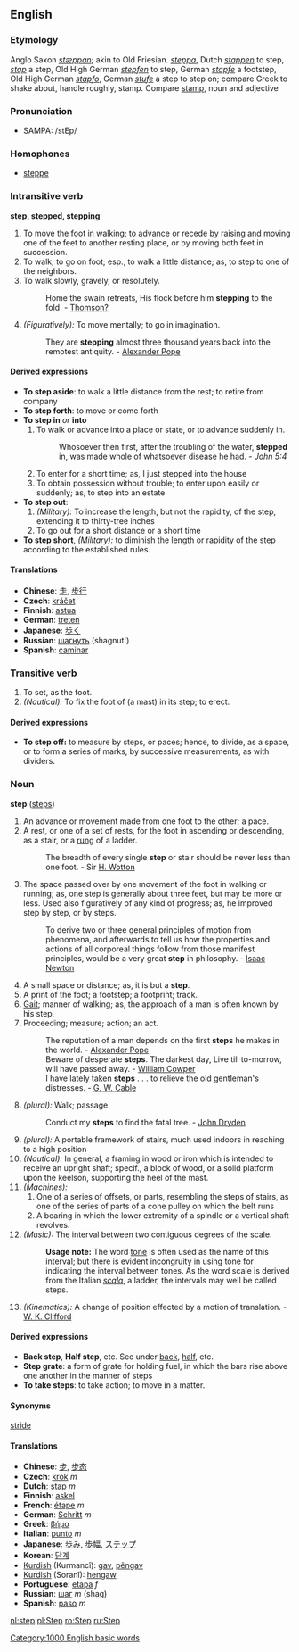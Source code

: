 ==English==
===Etymology===
Anglo Saxon ''[[stæppan]]''; akin to Old Friesian. ''[[steppa]]'', Dutch ''[[stappen]]'' to step, ''[[stap]]'' a step, Old High German ''[[stepfen]]'' to step, German ''[[stapfe]]'' a footstep, Old High German ''[[stapfo]]'', German ''[[stufe]]'' a step to step on; compare Greek to shake about, handle roughly, stamp. Compare [[stamp]], noun and adjective
===Pronunciation===
*SAMPA: /stEp/
===Homophones===
*[[steppe]]
===Intransitive verb===
'''step, stepped, stepping'''
#To move the foot in walking; to advance or recede by raising and moving one of the feet to another resting place, or by moving both feet in succession.
#To walk; to go on foot; esp., to walk a little distance; as, to step to one of the neighbors.
#To walk slowly, gravely, or resolutely.
#:Home the swain retreats, His flock before him '''stepping''' to the fold. - [[Thomson?]]
#''(Figuratively):'' To move mentally; to go in imagination.
#:They are '''stepping''' almost three thousand years back into the remotest antiquity. - [[Alexander Pope]]
====Derived expressions====
*'''To step aside''': to walk a little distance from the rest; to retire from company
*'''To step forth''': to move or come forth
*'''To step in''' ''or'' '''into'''
*#To walk or advance into a place or state, or to advance suddenly in.
*#:Whosoever then first, after the troubling of the water, '''stepped''' in, was made whole of whatsoever disease he had. - ''John 5:4''
*#To enter for a short time; as, I just stepped into the house
*#To obtain possession without trouble; to enter upon easily or suddenly; as, to step into an estate
*'''To step out''':
*#''(Military):'' To increase the length, but not the rapidity, of the step, extending it to thirty-tree inches
*#To go out for a short distance or a short time
*'''To step short''', ''(Military):'' to diminish the length or rapidity of the step according to the established rules.
====Translations====
*'''Chinese''': [[走]], [[步行]]
*'''Czech''': [[kráčet]]
*'''Finnish''': [[astua]]
*'''German''': [[treten]]
*'''Japanese''': [[歩く]]
*'''Russian''': [[шагнуть]] (shagnut')
*'''Spanish''': [[caminar]]

===Transitive verb===
#To set, as the foot.
#''(Nautical):'' To fix the foot of (a mast) in its step; to erect. 
====Derived expressions====
*'''To step off:''' to measure by steps, or paces; hence, to divide, as a space, or to form a series of marks, by successive measurements, as with dividers.

===Noun===
'''step''' ([[steps]])
#An advance or movement made from one foot to the other; a pace.
#A rest, or one of a set of rests, for the foot in ascending or descending, as a stair, or a [[rung]] of a ladder.
#:The breadth of every single '''step''' or stair should be never less than one foot. - Sir [[H. Wotton]]
#The space passed over by one movement of the foot in walking or running; as, one step is generally about three feet, but may be more or less. Used also figuratively of any kind of progress; as, he improved step by step, or by steps.
#:To derive two or three general principles of motion from phenomena, and afterwards to tell us how the properties and actions of all corporeal things follow from those manifest principles, would be a very great '''step''' in philosophy. - [[Isaac Newton]]
#A small space or distance; as, it is but a '''step'''.
#A print of the foot; a footstep; a footprint; track.
#[[Gait]]; manner of walking; as, the approach of a man is often known by his step.
#Proceeding; measure; action; an act.
#:The reputation of a man depends on the first '''steps''' he makes in the world. - [[Alexander Pope]]
#:Beware of desperate '''steps'''. The darkest day, Live till to-morrow, will have passed away. - [[William Cowper]]
#:I have lately taken '''steps''' . . . to relieve the old gentleman's distresses. - [[G. W. Cable]]
#''(plural):'' Walk; passage.
#:Conduct my '''steps''' to find the fatal tree. - [[John Dryden]]
#''(plural):'' A portable framework of stairs, much used indoors in reaching to a high position
#''(Nautical):'' In general, a framing in wood or iron which is intended to receive an upright shaft; specif., a block of wood, or a solid platform upon the keelson, supporting the heel of the mast.
#''(Machines):''
##One of a series of offsets, or parts, resembling the steps of stairs, as one of the series of parts of a cone pulley on which the belt runs
##A bearing in which the lower extremity of a spindle or a vertical shaft revolves.
#''(Music):'' The interval between two contiguous degrees of the scale.
#:'''Usage note:''' The word [[tone]] is often used as the name of this interval; but there is evident incongruity in using tone for indicating the interval between tones. As the word scale is derived from the Italian ''[[scala]]'', a ladder, the intervals may well be called steps.
#''(Kinematics):'' A change of position effected by a motion of translation. - [[W. K. Clifford]]
====Derived expressions====
*'''Back step''', '''Half step''', etc. See under [[back]], [[half]], etc.
*'''Step grate''': a form of grate for holding fuel, in which the bars rise above one another in the manner of steps
*'''To take steps''': to take action; to move in a matter.

====Synonyms====
[[stride]]

====Translations====
*'''Chinese''': [[步]], [[步态]]
*'''Czech''': [[krok]] ''m''
*'''Dutch''': [[stap]] ''m''
*'''Finnish''': [[askel]]
*'''French''': [[étape]] ''m''
*'''German''': [[Schritt]] ''m''
*'''Greek''': [[βήμα]]
*'''Italian''': [[punto]] ''m''
*'''Japanese''': [[歩み]], [[歩幅]], [[ステップ]]
*'''Korean''': [[단계]]
*[[Kurdish]] (Kurmancî): [[gav]], [[pêngav]]
*[[Kurdish]] (Soranî): [[hengaw]]
*'''Portuguese''': [[etapa]] ''f''
*'''Russian''': [[шаг]] ''m'' (shag)
*'''Spanish''': [[paso]] ''m''

[[nl:step]]
[[pl:Step]]
[[ro:Step]]
[[ru:Step]]
[[Category:1000 English basic words]]